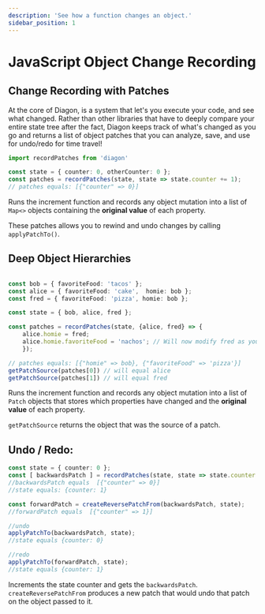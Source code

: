 ```yaml
---
description: 'See how a function changes an object.'
sidebar_position: 1
---
```


# JavaScript Object Change Recording
## Change Recording with Patches

At the core of Diagon, is a system that let's you execute your code, and see what changed.  Rather than other libraries that have to deeply compare your entire state tree after the fact, Diagon keeps track of what's changed as you go and returns a list of object patches that you can analyze, save, and use for undo/redo for time travel!


```typescript
import recordPatches from 'diagon'

const state = { counter: 0, otherCounter: 0 };
const patches = recordPatches(state, state => state.counter += 1);
// patches equals: [{"counter" => 0}]
```

Runs the increment function and records any object mutation into a list of `Map<>` objects containing the **original value** of each property.  

These patches allows you to rewind and undo changes by calling `applyPatchTo()`.

## Deep Object Hierarchies
```typescript

const bob = { favoriteFood: 'tacos' };
const alice = { favoriteFood: 'cake',  homie: bob };
const fred = { favoriteFood: 'pizza', homie: bob };

const state = { bob, alice, fred };

const patches = recordPatches(state, {alice, fred} => {
    alice.homie = fred;
    alice.homie.favoriteFood = 'nachos'; // Will now modify fred as you would expect.
    });

// patches equals: [{"homie" => bob}, {"favoriteFood" => 'pizza'}]
getPatchSource(patches[0]) // will equal alice
getPatchSource(patches[1]) // will equal fred

```

Runs the increment function and records any object mutation into a list of `Patch` objects that stores which properties have changed and the **original value** of each property.

`getPatchSource` returns the object that was the source of a patch.

## Undo / Redo:

```typescript
const state = { counter: 0 };
const [ backwardsPatch ] = recordPatches(state, state => state.counter += 1);
//backwardsPatch equals  [{"counter" => 0}]
//state equals: {counter: 1}

const forwardPatch = createReversePatchFrom(backwardsPatch, state);
//forwardPatch equals  [{"counter" => 1}]

//undo
applyPatchTo(backwardsPatch, state);
//state equals {counter: 0}

//redo
applyPatchTo(forwardPatch, state);
//state equals {counter: 1}

```
Increments the state counter and gets the `backwardsPatch`.  `createReversePatchFrom` produces a new patch that would undo that patch on the object passed to it.